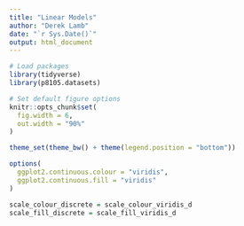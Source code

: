 ```yaml
---
title: "Linear Models"
author: "Derek Lamb"
date: "`r Sys.Date()`"
output: html_document
---
```

```r
# Load packages
library(tidyverse)
library(p8105.datasets)

# Set default figure options
knitr::opts_chunk$set(
  fig.width = 6,
  out.width = "90%"
)

theme_set(theme_bw() + theme(legend.position = "bottom"))

options(
  ggplot2.continuous.colour = "viridis",
  ggplot2.continuous.fill = "viridis"
)

scale_colour_discrete = scale_colour_viridis_d
scale_fill_discrete = scale_fill_viridis_d
```


